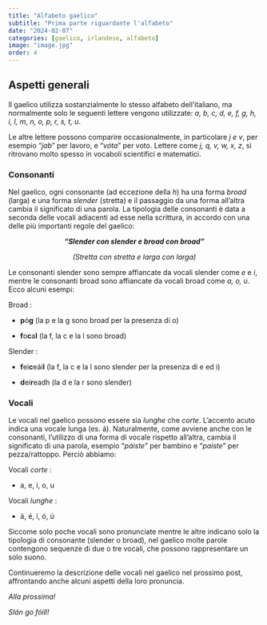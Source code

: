 ```yaml
---
title: "Alfabeto gaelico"
subtitle: "Prima parte riguardante l'alfabeto"
date: "2024-02-07"
categories: [gaelico, irlandese, alfabeto]
image: "image.jpg"
order: 4
---
```


## Aspetti generali

Il gaelico utilizza sostanzialmente lo stesso alfabeto dell'italiano, ma normalmente solo le seguenti lettere vengono utilizzate: *a, b, c, d, e, f, g, h, i, l, m, n, o, p, r, s, t, u*.

Le altre lettere possono comparire occasionalmente, in particolare *j e v*, per esempio "*jab*" per lavoro, e "*vóta*" per voto. Lettere come *j, q, v, w, x, z*, si ritrovano molto spesso in vocaboli scientifici e matematici.

### Consonanti

Nel gaelico, ogni consonante (ad eccezione della *h*) ha una forma *broad* (larga) e una forma *slender* (stretta) e il passaggio da una forma all'altra cambia il significato di una parola. La tipologia delle consonanti è data a seconda delle vocali adiacenti ad esse nella scrittura, in accordo con una delle più importanti regole del gaelico:

::: {style="text-align: center"}
***"Slender con slender e broad con broad"***

*(Stretta con stretta e larga con larga)*
:::

Le consonanti slender sono sempre affiancate da vocali slender come *e* e *i*, mentre le consonanti broad sono affiancate da vocali broad come *a, o, u*. Ecco alcuni esempi:

Broad :

-   **p**ó**g** (la p e la g sono broad per la presenza di o)

-   **f**o**c**a**l** (la f, la c e la l sono broad)

Slender :

-   **f**ei**c**eái**l** (la f, la c e la l sono slender per la presenza di e ed i)

-   **d**ei**r**eadh (la d e la r sono slender)

### Vocali

Le vocali nel gaelico possono essere sia *lunghe* che *corte*. L'accento acuto indica una vocale lunga (es. á). Naturalmente, come avviene anche con le consonanti, l'utilizzo di una forma di vocale rispetto all'altra, cambia il significato di una parola, esempio "*páiste*" per bambino e "*paiste*" per pezza/rattoppo. Perciò abbiamo:

Vocali *corte* :

-   a, e, i, o, u

Vocali *lunghe* :

-   á, é, í, ó, ú

Siccome solo poche vocali sono pronunciate mentre le altre indicano solo la tipologia di consonante (slender o broad), nel gaelico molte parole contengono sequenze di due o tre vocali, che possono rappresentare un solo suono.

Continueremo la descrizione delle vocali nel gaelico nel prossimo post, affrontando anche alcuni aspetti della loro pronuncia.

*Alla prossima!*

*Slán go fóill!*
